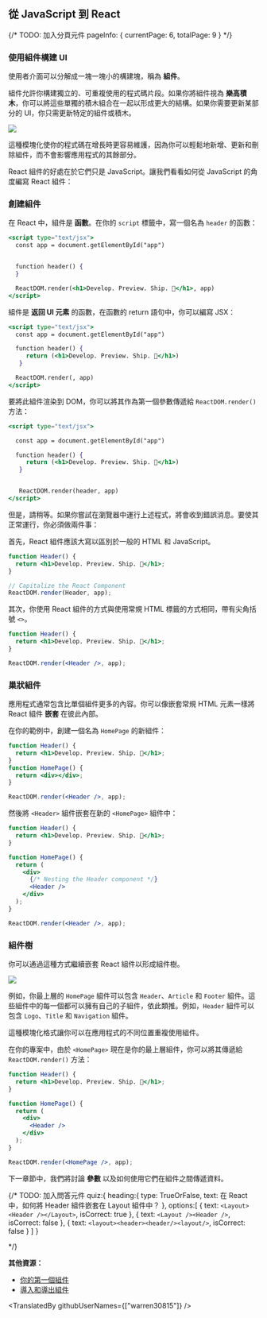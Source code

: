 ## 從 JavaScript 到 React

{/*
    TODO: 加入分頁元件
    pageInfo: {
        currentPage: 6,
        totalPage: 9
    }
*/}

### 使用組件構建 UI

使用者介面可以分解成一塊一塊小的構建塊，稱為 **組件**。

組件允許你構建獨立的、可重複使用的程式碼片段。如果你將組件視為 **樂高積木**，你可以將這些單獨的積木組合在一起以形成更大的結構。如果你需要更新某部分的 UI，你只需更新特定的組件或積木。

![](https://nextjs.org/static/images/learn/foundations/components.png)

這種模塊化使你的程式碼在增長時更容易維護，因為你可以輕鬆地新增、更新和刪除組件，而不會影響應用程式的其餘部分。

React 組件的好處在於它們只是 JavaScript。讓我們看看如何從 JavaScript 的角度編寫 React 組件：

### 創建組件

在 React 中，組件是 **函數**。在你的 `script` 標籤中，寫一個名為 `header` 的函數：

```jsx
<script type="text/jsx">
  const app = document.getElementById("app")


  function header() {
  }

  ReactDOM.render(<h1>Develop. Preview. Ship. 🚀</h1>, app)
</script>
```

組件是 **返回 UI 元素** 的函數，在函數的 return 語句中，你可以編寫 JSX：

```jsx
<script type="text/jsx">
  const app = document.getElementById("app")

  function header() {
     return (<h1>Develop. Preview. Ship. 🚀</h1>)
   }

  ReactDOM.render(, app)
</script>
```

要將此組件渲染到 DOM，你可以將其作為第一個參數傳遞給 `ReactDOM.render()` 方法：

```jsx
<script type="text/jsx">

  const app = document.getElementById("app")

  function header() {
     return (<h1>Develop. Preview. Ship. 🚀</h1>)
   }


   ReactDOM.render(header, app)
</script>
```

但是，請稍等。如果你嘗試在瀏覽器中運行上述程式，將會收到錯誤消息。要使其正常運行，你必須做兩件事： 

首先，React 組件應該大寫以區別於一般的 HTML 和 JavaScript。

```jsx
function Header() {
  return <h1>Develop. Preview. Ship. 🚀</h1>;
}

// Capitalize the React Component
ReactDOM.render(Header, app);
```

其次，你使用 React 組件的方式與使用常規 HTML 標籤的方式相同，帶有尖角括號 `<>`。

```jsx
function Header() {
  return <h1>Develop. Preview. Ship. 🚀</h1>;
}

ReactDOM.render(<Header />, app);
```

### 巢狀組件

應用程式通常包含比單個組件更多的內容。你可以像嵌套常規 HTML 元素一樣將 React 組件 **嵌套** 在彼此內部。

在你的範例中，創建一個名為 `HomePage` 的新組件：

```jsx
function Header() {
  return <h1>Develop. Preview. Ship. 🚀</h1>;
}
function HomePage() {
  return <div></div>;
}

ReactDOM.render(<Header />, app);
```

然後將 `<Header>` 組件嵌套在新的 `<HomePage>` 組件中：

```jsx
function Header() {
  return <h1>Develop. Preview. Ship. 🚀</h1>;
}

function HomePage() {
  return (
    <div>
      {/* Nesting the Header component */}
      <Header />
    </div>
  );
}

ReactDOM.render(<Header />, app);
```

### 組件樹

你可以通過這種方式繼續嵌套 React 組件以形成組件樹。

![](https://nextjs.org/static/images/learn/foundations/component-tree.png)

例如，你最上層的 `HomePage` 組件可以包含 `Header`、`Article` 和 `Footer` 組件。這些組件中的每一個都可以擁有自己的子組件，依此類推。例如，`Header` 組件可以包含 `Logo`、`Title` 和 `Navigation` 組件。

這種模塊化格式讓你可以在應用程式的不同位置重複使用組件。

在你的專案中，由於 `<HomePage>` 現在是你的最上層組件，你可以將其傳遞給 `ReactDOM.render()` 方法：

```jsx
function Header() {
  return <h1>Develop. Preview. Ship. 🚀</h1>;
}

function HomePage() {
  return (
    <div>
      <Header />
    </div>
  );
}

ReactDOM.render(<HomePage />, app);
```

下一章節中，我們將討論 **參數** 以及如何使用它們在組件之間傳遞資料。

{/*
    TODO: 加入問答元件
    quiz:{
        heading:{
            type: TrueOrFalse,
            text: 在 React 中，如何將 Header 組件嵌套在 Layout 組件中？
        },
        options:[
            {
                text: `<Layout><Header /></Layout>`,
                isCorrect: true
            },
            {
                text: `<Layout /><Header />`,
                isCorrect: false
            },
            {
                text: `<layout><header><header/><layout/>`,
                isCorrect: false
            }
        ]
    }

*/}

**其他資源：**

- [你的第一個組件](https://beta.reactjs.org/learn/your-first-component)
- [導入和導出組件](https://beta.reactjs.org/learn/importing-and-exporting-components)

<TranslatedBy githubUserNames={["warren30815"]} />
